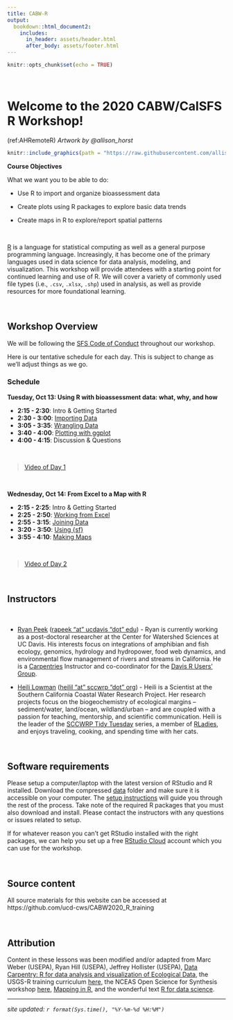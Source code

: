 ```yaml
---
title: CABW-R
output: 
  bookdown::html_document2:
    includes:
      in_header: assets/header.html
      after_body: assets/footer.html
---
```


```r
knitr::opts_chunk$set(echo = TRUE)
```
<style>
  .title{
    display: none;
  }
</style>

<br>


# Welcome to the 2020 CABW/CalSFS R Workshop!

(ref:AHRemoteR) *Artwork by @allison_horst*

```r

knitr::include_graphics(path = "https://raw.githubusercontent.com/allisonhorst/stats-illustrations/master/rstats-artwork/monster_support.jpg")

```

:::obj

**Course Objectives**

What we want you to be able to do:

* Use R to import and organize bioassessment data 

* Create plots using R packages to explore basic data trends

* Create maps in R to explore/report spatial patterns 

:::

<br>

[R](https://www.r-project.org/) is a language for statistical computing as well as a general purpose programming language. Increasingly, it has become one of the primary languages used in data science for data analysis, modeling, and visualization. This workshop will provide attendees with a starting point for continued learning and use of R. We will cover a variety of commonly used file types (i.e., `.csv`, `.xlsx`, `.shp`) used in analysis, as well as provide resources for more foundational learning.

<br>

## Workshop Overview

We will be following the [SFS Code of Conduct](https://freshwater-science.org/about/society-governance/code-of-conduct) throughout our workshop.

Here is our tentative schedule for each day. This is subject to change as we'll adjust things as we go.

### Schedule

**Tuesday, Oct 13: Using R with bioassessment data: what, why, and how**

  - __2:15 - 2:30__: Intro & Getting Started
  - __2:30 - 3:00__: [Importing Data](https://ucd-cws.github.io/CABW2020_R_training/m1_1_using_R.html)
  - __3:05 - 3:35__: [Wrangling Data](https://ucd-cws.github.io/CABW2020_R_training/m1_2_wrangling.html)
  - __3:40 - 4:00__: [Plotting with ggplot](https://ucd-cws.github.io/CABW2020_R_training/m1_3_plotting.html)
  - __4:00 - 4:15__: Discussion & Questions

<br>

 > [Video of Day 1](https://youtu.be/ankX2mGNXNs)

<br>

**Wednesday, Oct 14: From Excel to a Map with R**

  - __2:15 - 2:25__: Intro & Getting Started
  - __2:25 - 2:50__: [Working from Excel](https://ucd-cws.github.io/CABW2020_R_training/m2_1_working_w_xls.html)
  - __2:55 - 3:15__: [Joining Data](https://ucd-cws.github.io/CABW2020_R_training/m2_2_joins.html)
  - __3:20 - 3:50__: [Using {sf}](https://ucd-cws.github.io/CABW2020_R_training/m2_3_using_sf.html)
  - __3:55 - 4:10__: [Making Maps](https://ucd-cws.github.io/CABW2020_R_training/m2_4_mapping_w_sf.html)

<br>

 > [Video of Day 2](https://youtu.be/Lmxy4TzCkOM)
 
<br>

## Instructors

<br>

* [Ryan Peek](https://ryanpeek.org/) ([rapeek "at" ucdavis "dot" edu](mailto:rapeek@ucdavis.edu)) - Ryan is currently working as a post-doctoral researcher at the Center for Watershed Sciences at UC Davis. His interests focus on integrations of amphibian and fish ecology, genomics, hydrology and hydropower, food web dynamics, and environmental flow management of rivers and streams in California. He is a [Carpentries](https://carpentries.org/) Instructor and co-coordinator for the [Davis R Users' Group](https://d-rug.github.io/).

* [Heili Lowman](https://www.heililowman.com/) ([heilil "at" sccwrp "dot" org](mailto:heilil@sccwrp.org)) - Heili is a Scientist at the Southern California Coastal Water Research Project. Her research projects focus on the biogeochemistry of ecological margins – sediment/water, land/ocean, wildland/urban – and are coupled with a passion for teaching, mentorship, and scientific communication. Heili is the leader of the [SCCWRP Tidy Tuesday](https://github.com/hlowman/TidyTuesday) series, a member of [RLadies](https://rladies.org/), and enjoys traveling, cooking, and spending time with her cats.

<br>

## Software requirements

Please setup a computer/laptop with the latest version of RStudio and R installed.  Download the compressed [data](https://github.com/ucd-cws/CABW2020_R_training/raw/main/data/datazip.zip) folder and make sure it is accessible on your computer.  The [setup instructions](01_setup_R.html) will guide you through the rest of the process.  Take note of the required R packages that you must also download and install.  Please contact the instructors with any questions or issues related to setup.  

If for whatever reason you can't get RStudio installed with the right packages, we can help you set up a free [RStudio Cloud](https://rstudio.cloud/) account which you can use for the workshop. 

<br>

## Source content

All source materials for this website can be accessed at https://github.com/ucd-cws/CABW2020_R_training

<br>

## Attribution

Content in these lessons was been modified and/or adapted from Marc Weber (USEPA), Ryan Hill (USEPA), Jeffrey Hollister (USEPA), [Data Carpentry: R for data analysis and visualization of Ecological Data](https://datacarpentry.org/R-ecology-lesson/index.html), the USGS-R training curriculum [here](https://github.com/USGS-R/training-curriculum), the NCEAS Open Science for Synthesis workshop [here](https://nceas.github.io/oss-2017/index.html), [Mapping in R](https://ryanpeek.org/mapping-in-R-workshop/), and the wonderful text [R for data science](https://github.com/hadley/r4ds).


---

*site updated: ```r format(Sys.time(), "%Y-%m-%d %H:%M")```*
